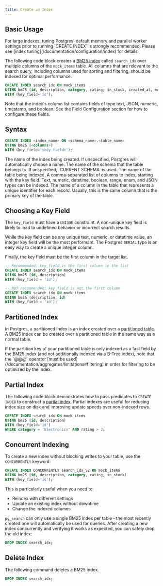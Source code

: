 ```yaml
---
title: Create an Index
---
```


## Basic Usage

<Note>
For large indexes, tuning Postgres' default memory and parallel worker settings prior to running `CREATE INDEX` is strongly recommended.
Please see [index tuning](/documentation/configuration/index) for details.
</Note>

The following code block creates a [BM25 index](/documentation/concepts/index) called `search_idx` over multiple columns of the `mock_items` table.
All columns that are relevant to the search query, including columns used for sorting and filtering, should be indexed for optimal performance.

```sql
CREATE INDEX search_idx ON mock_items
USING bm25 (id, description, category, rating, in_stock, created_at, metadata, weight_range)
WITH (key_field='id');
```

Note that the index's column list contains fields of type text, JSON, numeric, timestamp, and boolean. See the [Field Configuration](/documentation/indexing/field_options) section for how to configure these fields.

## Syntax

```sql
CREATE INDEX <index_name> ON <schema_name>.<table_name>
USING bm25 (<columns>)
WITH (key_field='<key_field>');
```

<ParamField body="index_name">
  The name of the index being created. If unspecified, Postgres will automatically choose a name.
</ParamField>
<ParamField body="schema_name">
  The name of the schema that the table belongs to. If unspecified, `CURRENT SCHEMA` is used.
</ParamField>
<ParamField body="table_name" required>
  The name of the table being indexed.
</ParamField>
<ParamField body="columns" required>
  A comma-separated list of columns to index, starting with the key field. Text, numeric, datetime, boolean, range, enum, and JSON types can be indexed.
</ParamField>
<ParamField body="key_field" required>
  The name of a column in the table that represents a unique identifier for each
  record. Usually, this is the same column that is the primary key of the table.
</ParamField>

## Choosing a Key Field

The `key_field` must have a `UNIQUE` constraint. A non-unique key field is likely to lead to undefined behavior
or incorrect search results.

While the key field can be any unique text, numeric, or datetime value, an integer key field will be the most
performant. The Postgres `SERIAL` type is an easy way to create a unique integer column.

Finally, the key field must be the first column in the target list.

```sql
-- Recommended: key_field is the first column in the list
CREATE INDEX search_idx ON mock_items
USING bm25 (id, description)
WITH (key_field = 'id');

-- NOT recommended: key_field is not the first column
CREATE INDEX search_idx ON mock_items
USING bm25 (description, id)
WITH (key_field = 'id');
```

## Partitioned Index

In Postgres, a partitioned index is an index created over a [partitioned table](https://www.postgresql.org/docs/current/ddl-partitioning.html).
A BM25 index can be created over a partitioned table in the same way as a normal table.

<Note>
  If the partition key of your partitioned table is only indexed as a fast field by the BM25 index
  (and not additionally indexed via a B-Tree index), note that the `@@@` operator [must be used](/documentation/aggregates/limitations#filtering)
  in order for filtering to be optimized by the index.
</Note>

## Partial Index

The following code block demonstrates how to pass predicates to `CREATE INDEX`
to construct a [partial index](https://www.postgresql.org/docs/current/indexes-partial.html). Partial
indexes are useful for reducing index size on disk and improving update speeds over non-indexed rows.

```sql
CREATE INDEX search_idx ON mock_items
USING bm25 (id, description)
WITH (key_field='id')
WHERE category = 'Electronics' AND rating > 2;
```

## Concurrent Indexing

To create a new index without blocking writes to your table, use the `CONCURRENTLY` keyword:

```sql
CREATE INDEX CONCURRENTLY search_idx_v2 ON mock_items
USING bm25 (id, description, category, rating, in_stock)
WITH (key_field='id');
```

This is particularly useful when you need to:
- Reindex with different settings
- Update an existing index without downtime
- Change the indexed columns

`pg_search` can only use a single BM25 index per table - the most recently created one will automatically be used for queries. After creating a new index concurrently and verifying it works as expected, you can safely drop the old index:

```sql
DROP INDEX search_idx;
```

## Delete Index

The following command deletes a BM25 index.

```sql
DROP INDEX search_idx;
```
